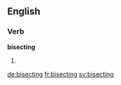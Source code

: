 ==English==

===Verb===
'''bisecting'''
# {{present participle of|bisect}}

[[de:bisecting]]
[[fr:bisecting]]
[[sv:bisecting]]